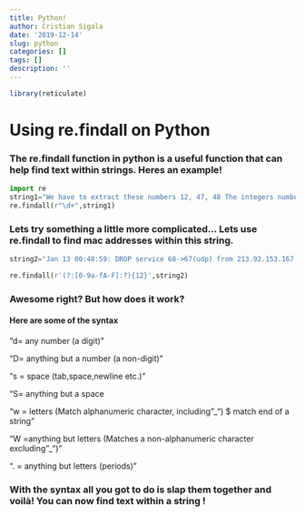 ```yaml
---
title: Python!
author: Cristian Sigala
date: '2019-12-14'
slug: python
categories: []
tags: []
description: ''
---
```

```R
library(reticulate)
```

# **Using re.findall on Python** 

### The re.findall function in python is a useful function that can help find text within strings. Heres an example!

```python
import re
string1="We have to extract these numbers 12, 47, 48 The integers numbers are also interesting: 189 2036 314\',\' is a separator, so please extract these numbers 125,789,1450 and also these 564,90456 We like to offer you 7890$ per month in order to complete this task... we are joking"
re.findall(r"\d+",string1)
```

### Lets try something a little more complicated... Lets use re.findall to find mac addresses within this string. 
```python
string2="Jan 13 00:48:59: DROP service 68->67(udp) from 213.92.153.167 to 69.43.107.219, prefix: \"spoof iana-0/8\" \ (in: eth0 69.43.112.233(38:f8:b7:90:45:92):68 -> 217.70.100.113(00:21:87:79:9c:d9):67 UDP len:576 ttl:64) \ Jan 13 12:02:48: ACCEPT service dns from 74.125.186.208 to firewall(pubnic-dns), prefix: \"none\" \ (in: eth0 74.125.186.208(00:1a:e3:52:5d:8e):36008 -> 140.105.63.158(00:1a:9a:86:2e:62):53 UDP len:82 ttl:38) \Jan 13 17:44:52: DROP service 68->67(udp) from 172.45.240.237 to 217.70.177.60, prefix: \"spoof iana-0/8\" \(in: eth0 216.34.90.16(00:21:91:fe:a2:6f):68 -> 69.43.85.253(00:07:e1:7c:53:db):67 UDP len:328 ttl:64) \Jan 13 17:52:08: ACCEPT service http from 213.121.184.130 to firewall(pub-nic), prefix: \"none\" \(in: eth0 213.121.184.130(00:05:2e:6a:a4:14):8504 -> 140.105.63.164(00:60:11:92:ed:1b):80 TCP flags: ****S* len:52 ttl:109)"

re.findall(r'(?:[0-9a-fA-F]:?){12}',string2)
```

### Awesome right? But how does it work? 

#### Here are some of the syntax

"d= any number (a digit)"

"D= anything but a number (a non-digit)	"

"s = space (tab,space,newline etc.)"

"S= anything but a space

"w = letters (Match alphanumeric character, including "_")	$ match end of a string"

"W =anything but letters (Matches a non-alphanumeric character excluding "_")	"

". = anything but letters (periods)"

### With the syntax all you got to do is slap them together and voilà! You can now find text within a string !









